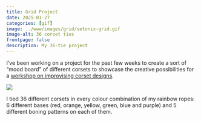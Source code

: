 ```yaml
---
title: Grid Project
date: 2025-01-27
categories: [gif]
image: ../www/images/grid/setonix-grid.gif
image-alt: 36 corset ties
frontpage: false
description: My 36-tie project
---
```


I've been working on a project for the past few weeks to create a sort of "mood board" of different corsets to showcase the creative possibilities for a [workshop on improvising corset designs](2025-01-21_start-to-art.qmd).

![](../www/images/grid/setonix-grid.jpg)

I tied 36 different corsets in every colour combination of my rainbow ropes: 6 different bases (red, orange, yellow, green, blue and purple) and 5 different boning patterns on each of them.
